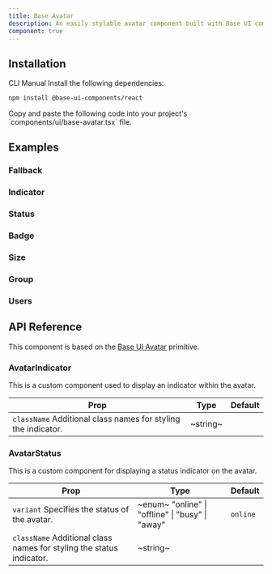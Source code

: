 ```yaml
---
title: Base Avatar
description: An easily stylable avatar component built with Base UI components.
component: true
---
```


<ExamplePreview path="base-avatar/default" />

## Installation

<Tabs defaultValue="cli">

<TabsList>
  <TabsTrigger value="cli">CLI</TabsTrigger>
  <TabsTrigger value="manual">Manual</TabsTrigger>
</TabsList>

<TabsContent value="cli">
  <CliCommands name="base-avatar" />
</TabsContent>

<TabsContent value="manual">
<Steps>

<Step>
Install the following dependencies:

```bash
npm install @base-ui-components/react
```

</Step>

<Step>
Copy and paste the following code into your project's `components/ui/base-avatar.tsx` file.

<ComponentPreview name="base-avatar" />

</Step>

</Steps>
</TabsContent>

</Tabs>

## Examples

### Fallback

<ExamplePreview path="base-avatar/fallback" />

### Indicator

<ExamplePreview path="base-avatar/indicator" />

### Status

<ExamplePreview path="base-avatar/status" />

### Badge

<ExamplePreview path="base-avatar/badge" />

### Size

<ExamplePreview path="base-avatar/size" />

### Group

<ExamplePreview path="base-avatar/group" />

### Users

<ExamplePreview path="base-avatar/users" />

## API Reference

This component is based on the [Base UI Avatar](https://base-ui.com/react/components/avatar) primitive.

### AvatarIndicator

This is a custom component used to display an indicator within the avatar.

| **Prop**                                                                                 | **Type** | **Default** |
| ---------------------------------------------------------------------------------------- | -------- | ----------- |
| `className` <PopoverInfo>Additional class names for styling the indicator.</PopoverInfo> | ~string~ | <Na/>       |

### AvatarStatus

This is a custom component for displaying a status indicator on the avatar.

| **Prop**                                                                                        | **Type**                                                                      | **Default** |
| ----------------------------------------------------------------------------------------------- | ----------------------------------------------------------------------------- | ----------- |
| `variant` <PopoverInfo>Specifies the status of the avatar.</PopoverInfo>                        | ~enum~ <PopoverInfo> "online" \| "offline" \| "busy" \| "away" </PopoverInfo> | `online`    |
| `className` <PopoverInfo>Additional class names for styling the status indicator.</PopoverInfo> | ~string~                                                                      | <Na/>       |
